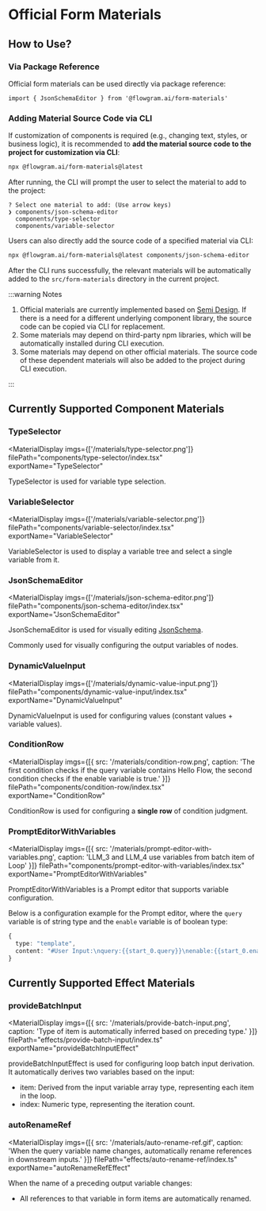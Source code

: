 
# Official Form Materials

## How to Use?

### Via Package Reference

Official form materials can be used directly via package reference:

<PackageManagerTabs command="install @flowgram.ai/form-materials" />

```tsx
import { JsonSchemaEditor } from '@flowgram.ai/form-materials'
```


### Adding Material Source Code via CLI

If customization of components is required (e.g., changing text, styles, or business logic), it is recommended to **add the material source code to the project for customization via CLI**:

```bash
npx @flowgram.ai/form-materials@latest
```

After running, the CLI will prompt the user to select the material to add to the project:

```console
? Select one material to add: (Use arrow keys)
❯ components/json-schema-editor
  components/type-selector
  components/variable-selector
```

Users can also directly add the source code of a specified material via CLI:

```bash
npx @flowgram.ai/form-materials@latest components/json-schema-editor
```

After the CLI runs successfully, the relevant materials will be automatically added to the `src/form-materials` directory in the current project.

:::warning Notes

1. Official materials are currently implemented based on [Semi Design](https://semi.design/). If there is a need for a different underlying component library, the source code can be copied via CLI for replacement.
2. Some materials may depend on third-party npm libraries, which will be automatically installed during CLI execution.
3. Some materials may depend on other official materials. The source code of these dependent materials will also be added to the project during CLI execution.

:::

## Currently Supported Component Materials

### TypeSelector

<MaterialDisplay
  imgs={['/materials/type-selector.png']}
  filePath="components/type-selector/index.tsx"
  exportName="TypeSelector"
>
  TypeSelector is used for variable type selection.
</MaterialDisplay>


### VariableSelector

<MaterialDisplay
  imgs={['/materials/variable-selector.png']}
  filePath="components/variable-selector/index.tsx"
  exportName="VariableSelector"
>
  VariableSelector is used to display a variable tree and select a single variable from it.
</MaterialDisplay>


### JsonSchemaEditor

<MaterialDisplay
  imgs={['/materials/json-schema-editor.png']}
  filePath="components/json-schema-editor/index.tsx"
  exportName="JsonSchemaEditor"
>
  JsonSchemaEditor is used for visually editing [JsonSchema](https://json-schema.org/).

  Commonly used for visually configuring the output variables of nodes.
</MaterialDisplay>


### DynamicValueInput

<MaterialDisplay
  imgs={['/materials/dynamic-value-input.png']}
  filePath="components/dynamic-value-input/index.tsx"
  exportName="DynamicValueInput"
>
  DynamicValueInput is used for configuring values (constant values + variable values).
</MaterialDisplay>

### ConditionRow

<MaterialDisplay
  imgs={[{ src: '/materials/condition-row.png', caption: 'The first condition checks if the query variable contains Hello Flow, the second condition checks if the enable variable is true.' }]}
  filePath="components/condition-row/index.tsx"
  exportName="ConditionRow"
>
  ConditionRow is used for configuring a **single row** of condition judgment.
</MaterialDisplay>

### PromptEditorWithVariables

<MaterialDisplay
  imgs={[{ src: '/materials/prompt-editor-with-variables.png', caption: 'LLM_3 and LLM_4 use variables from batch item of Loop' }]}
  filePath="components/prompt-editor-with-variables/index.tsx"
  exportName="PromptEditorWithVariables"
>
  PromptEditorWithVariables is a Prompt editor that supports variable configuration.

  Below is a configuration example for the Prompt editor, where the `query` variable is of string type and the `enable` variable is of boolean type:
  ```typescript
  {
    type: "template",
    content: "#User Input:\nquery:{{start_0.query}}\nenable:{{start_0.enable}}"
  }
  ```
</MaterialDisplay>

## Currently Supported Effect Materials

### provideBatchInput

<MaterialDisplay
  imgs={[{ src: '/materials/provide-batch-input.png', caption: 'Type of item is automatically inferred based on preceding type.' }]}
  filePath="effects/provide-batch-input/index.ts"
  exportName="provideBatchInputEffect"
>
  provideBatchInputEffect is used for configuring loop batch input derivation. It automatically derives two variables based on the input:
  - item: Derived from the input variable array type, representing each item in the loop.
  - index: Numeric type, representing the iteration count.
</MaterialDisplay>

### autoRenameRef

<MaterialDisplay
  imgs={[{ src: '/materials/auto-rename-ref.gif', caption: 'When the query variable name changes, automatically rename references in downstream inputs.' }]}
  filePath="effects/auto-rename-ref/index.ts"
  exportName="autoRenameRefEffect"
>
  When the name of a preceding output variable changes:
  - All references to that variable in form items are automatically renamed.
</MaterialDisplay>
